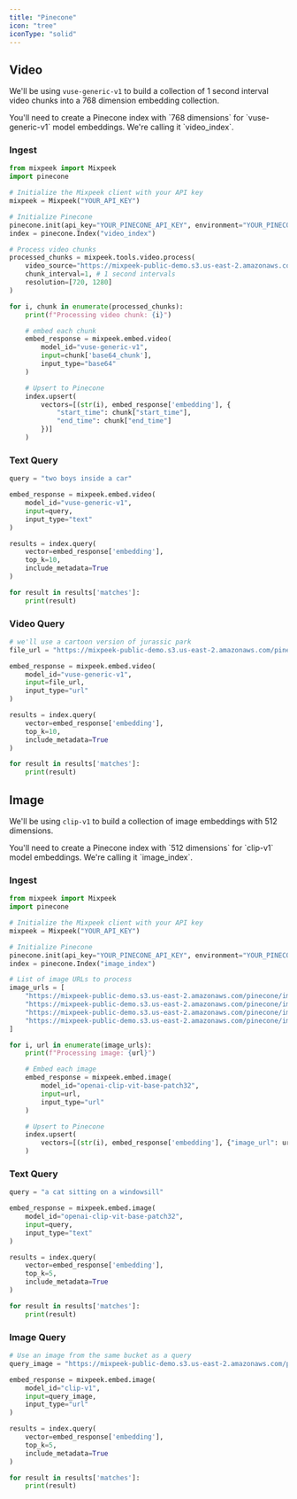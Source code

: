```yaml
---
title: "Pinecone"
icon: "tree"
iconType: "solid"
---
```


## Video

We'll be using `vuse-generic-v1` to build a collection of 1 second interval video chunks into a 768 dimension embedding collection.

<Note>
  You'll need to create a Pinecone index with `768 dimensions` for
  `vuse-generic-v1` model embeddings. We're calling it `video_index`.
</Note>

### Ingest

```python
from mixpeek import Mixpeek
import pinecone

# Initialize the Mixpeek client with your API key
mixpeek = Mixpeek("YOUR_API_KEY")

# Initialize Pinecone
pinecone.init(api_key="YOUR_PINECONE_API_KEY", environment="YOUR_PINECONE_ENVIRONMENT")
index = pinecone.Index("video_index")

# Process video chunks
processed_chunks = mixpeek.tools.video.process(
    video_source="https://mixpeek-public-demo.s3.us-east-2.amazonaws.com/pinecone/Jurassic+Park+(2).mp4",
    chunk_interval=1, # 1 second intervals
    resolution=[720, 1280]
)

for i, chunk in enumerate(processed_chunks):
    print(f"Processing video chunk: {i}")

    # embed each chunk
    embed_response = mixpeek.embed.video(
        model_id="vuse-generic-v1",
        input=chunk['base64_chunk'],
        input_type="base64"
    )

    # Upsert to Pinecone
    index.upsert(
        vectors=[(str(i), embed_response['embedding'], {
            "start_time": chunk["start_time"],
            "end_time": chunk["end_time"]
        })]
    )
```

### Text Query

```python
query = "two boys inside a car"

embed_response = mixpeek.embed.video(
    model_id="vuse-generic-v1",
    input=query,
    input_type="text"
)

results = index.query(
    vector=embed_response['embedding'],
    top_k=10,
    include_metadata=True
)

for result in results['matches']:
    print(result)
```

### Video Query

```python
# we'll use a cartoon version of jurassic park
file_url = "https://mixpeek-public-demo.s3.us-east-2.amazonaws.com/pinecone/rabbit-jurassic.mp4"

embed_response = mixpeek.embed.video(
    model_id="vuse-generic-v1",
    input=file_url,
    input_type="url"
)

results = index.query(
    vector=embed_response['embedding'],
    top_k=10,
    include_metadata=True
)

for result in results['matches']:
    print(result)
```

## Image

We'll be using `clip-v1` to build a collection of image embeddings with 512 dimensions.

<Note>
  You'll need to create a Pinecone index with `512 dimensions` for `clip-v1`
  model embeddings. We're calling it `image_index`.
</Note>

### Ingest

```python
from mixpeek import Mixpeek
import pinecone

# Initialize the Mixpeek client with your API key
mixpeek = Mixpeek("YOUR_API_KEY")

# Initialize Pinecone
pinecone.init(api_key="YOUR_PINECONE_API_KEY", environment="YOUR_PINECONE_ENVIRONMENT")
index = pinecone.Index("image_index")

# List of image URLs to process
image_urls = [
    "https://mixpeek-public-demo.s3.us-east-2.amazonaws.com/pinecone/image1.jpg",
    "https://mixpeek-public-demo.s3.us-east-2.amazonaws.com/pinecone/image2.jpg",
    "https://mixpeek-public-demo.s3.us-east-2.amazonaws.com/pinecone/image3.jpg",
    "https://mixpeek-public-demo.s3.us-east-2.amazonaws.com/pinecone/image4.jpg"
]

for i, url in enumerate(image_urls):
    print(f"Processing image: {url}")

    # Embed each image
    embed_response = mixpeek.embed.image(
        model_id="openai-clip-vit-base-patch32",
        input=url,
        input_type="url"
    )

    # Upsert to Pinecone
    index.upsert(
        vectors=[(str(i), embed_response['embedding'], {"image_url": url})]
    )
```

### Text Query

```python
query = "a cat sitting on a windowsill"

embed_response = mixpeek.embed.image(
    model_id="openai-clip-vit-base-patch32",
    input=query,
    input_type="text"
)

results = index.query(
    vector=embed_response['embedding'],
    top_k=5,
    include_metadata=True
)

for result in results['matches']:
    print(result)
```

### Image Query

```python
# Use an image from the same bucket as a query
query_image = "https://mixpeek-public-demo.s3.us-east-2.amazonaws.com/pinecone/query_image.jpg"

embed_response = mixpeek.embed.image(
    model_id="clip-v1",
    input=query_image,
    input_type="url"
)

results = index.query(
    vector=embed_response['embedding'],
    top_k=5,
    include_metadata=True
)

for result in results['matches']:
    print(result)
```
